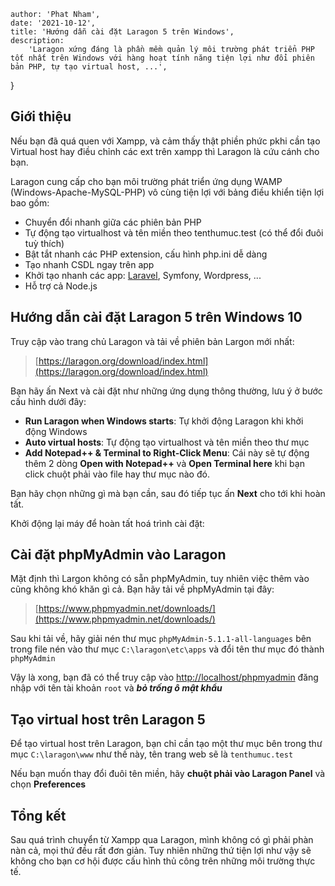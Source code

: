 
    author: 'Phat Nham',
    date: '2021-10-12',
    title: 'Hướng dẫn cài đặt Laragon 5 trên Windows',
    description:
        'Laragon xứng đáng là phần mềm quản lý môi trường phát triển PHP tốt nhất trên Windows với hàng hoạt tính năng tiện lợi như đổi phiên bản PHP, tự tạo virtual host, ...',
}


## Giới thiệu

Nếu bạn đã quá quen với Xampp, và cảm thấy thật phiền phức pkhi cần tạo Virtual host hay điều chỉnh các ext trên xampp thì Laragon là cứu cánh cho bạn.

Laragon cung cấp cho bạn môi trường phát triển ứng dụng WAMP (Windows-Apache-MySQL-PHP) vô cùng tiện lợi với bảng điều khiển tiện lợi bao gồm:

- Chuyển đổi nhanh giữa các phiên bản PHP
- Tự động tạo virtualhost và tên miền theo tenthumuc.test (có thể đổi đuôi tuỳ thích)
- Bật tắt nhanh các PHP extension, cấu hình php.ini dễ dàng
- Tạo nhanh CSDL ngay trên app
- Khởi tạo nhanh các app: [Laravel](/blog/series/laravel-fundamentals), Symfony, Wordpress, ...
- Hỗ trợ cả Node.js

## Hướng dẫn cài đặt Laragon 5 trên Windows 10

Truy cập vào trang chủ Laragon và tải về phiên bản Largon mới nhất:

> [https://laragon.org/download/index.html](https://laragon.org/download/index.html)

Bạn hãy ấn Next và cài đặt như những ứng dụng thông thường, lưu ý ở bước cấu hình dưới đây:

<S3Image src="/posts/huong-dan-cai-dat-laragon-tren-windows/1.png" />

- **Run Laragon when Windows starts**: Tự khởi động Laragon khi khởi động Windows
- **Auto virtual hosts**: Tự động tạo virtualhost và tên miền theo thư mục
- **Add Notepad++ & Terminal to Right-Click Menu**: Cái này sẽ tự động thêm 2 dòng **Open with Notepad++** và **Open Terminal here** khi bạn click chuột phải vào file hay thư mục nào đó.

Bạn hãy chọn những gì mà bạn cần, sau đó tiếp tục ấn **Next** cho tới khi hoàn tất.

Khởi động lại máy để hoàn tất hoá trình cài đặt:

## Cài đặt phpMyAdmin vào Laragon

Mặt định thì Largon không có sẵn phpMyAdmin, tuy nhiên việc thêm vào cũng không khó khăn gì cả. Bạn hãy tải về phpMyAdmin tại đây:

> [https://www.phpmyadmin.net/downloads/](https://www.phpmyadmin.net/downloads/)

Sau khi tải về, hãy giải nén thư mục `phpMyAdmin-5.1.1-all-languages` bên trong file nén vào thư mục `C:\laragon\etc\apps` và đổi tên thư mục đó thành `phpMyAdmin`

<S3Image src="/posts/huong-dan-cai-dat-laragon-tren-windows/2.png" />

Vậy là xong, bạn đã có thể truy cập vào [http://localhost/phpmyadmin](http://localhost/phpmyadmin) đăng nhập với tên tài khoản `root` và **_bỏ trống ô mật khẩu_**

## Tạo virtual host trên Laragon 5

Để tạo virtual host trên Laragon, bạn chỉ cần tạo một thư mục bên trong thư mục `C:\laragon\www` như thế này, tên trang web sẽ là `tenthumuc.test`

<S3Image src="/posts/huong-dan-cai-dat-laragon-tren-windows/3.png" />

Nếu bạn muốn thay đổi đuôi tên miền, hãy **chuột phải vào Laragon Panel** và chọn **Preferences**

## Tổng kết

Sau quá trình chuyển từ Xampp qua Laragon, mình không có gì phải phàn nàn cả, mọi thứ đều rất đơn giản. Tuy nhiên những thứ tiện lợi như vậy sẽ không cho bạn cơ hội được cấu hình thủ công trên những môi trường thực tế.

